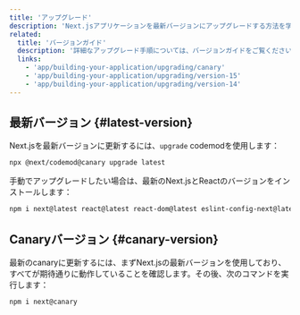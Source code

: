 ```yaml
---
title: 'アップグレード'
description: 'Next.jsアプリケーションを最新バージョンにアップグレードする方法を学びます。'
related:
  title: 'バージョンガイド'
  description: '詳細なアップグレード手順については、バージョンガイドをご覧ください。'
  links:
    - 'app/building-your-application/upgrading/canary'
    - 'app/building-your-application/upgrading/version-15'
    - 'app/building-your-application/upgrading/version-14'
---
```


## 最新バージョン {#latest-version}

Next.jsを最新バージョンに更新するには、`upgrade` codemodを使用します：

```bash title="Terminal"
npx @next/codemod@canary upgrade latest
```

手動でアップグレードしたい場合は、最新のNext.jsとReactのバージョンをインストールします：

```bash title="Terminal"
npm i next@latest react@latest react-dom@latest eslint-config-next@latest
```

## Canaryバージョン {#canary-version}

最新のcanaryに更新するには、まずNext.jsの最新バージョンを使用しており、すべてが期待通りに動作していることを確認します。その後、次のコマンドを実行します：

```bash title="Terminal"
npm i next@canary
```

